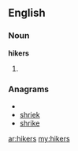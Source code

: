 ==English==

===Noun===
'''hikers'''

# {{plural of|hiker}}

===Anagrams===
* {{alphagram|ehikrs}}
* [[shriek#English|shriek]]
* [[shrike#English|shrike]]

[[ar:hikers]]
[[my:hikers]]